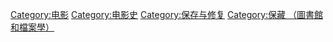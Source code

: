 [[Category:电影|Category:电影]]
[[Category:电影史|Category:电影史]]
[[Category:保存与修复|Category:保存与修复]]
[[Category:保藏_（圖書館和檔案學）|Category:保藏 （圖書館和檔案學）]]
